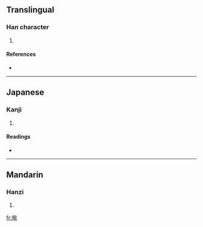==Translingual==

===Han character===
{{Han char|rn=30|rad=口|as=07|sn=10|four=|canj=口大竹火 (RKHF)}}

# {{defn|Han|sort=口07}}

====References====
* {{Han ref|kx=0193.051|dkj=03747|hdz=10632.091|uh=5519|ud=21785}}

----

==Japanese==

===Kanji===
{{ja-kanji|grade=|rs=口07}}

# {{defn|Japanese|sort=口07}}

====Readings====
* {{ja-readings|on=[[てき]] (teki)|kun=}}

----

==Mandarin==

===Hanzi===
{{cmn-hanzi|pin=[[dí]] ([[di2]])|wg=ti<sup>2</sup>}}

# {{defn|Mandarin|sort=口07}}

[[fr:唙]]